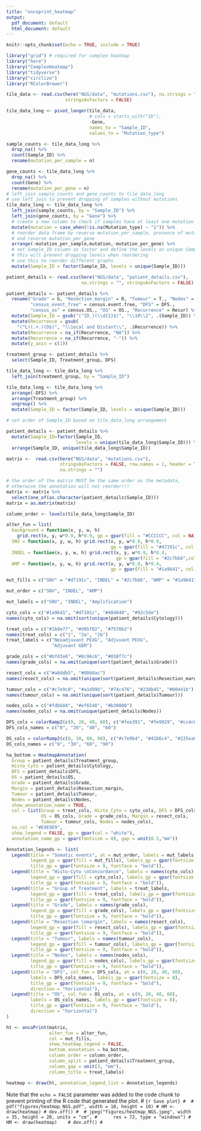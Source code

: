 ---
title: "oncoprint_heatmap"
output:
  pdf_document: default
  html_document: default
---

```{r Loading libraries, include=TRUE}
knitr::opts_chunk$set(echo = TRUE, include = TRUE)

library("grid") # required for complex heatmap
library("here")
library("ComplexHeatmap")
library("tidyverse")
library("circlize")
library("RColorBrewer")
```
```{r Read mutation file}
tile_data <- read.csv(here("NGS/data", "mutations.csv"), na.strings = "",
                      stringsAsFactors = FALSE)

tile_data_long <- pivot_longer(tile_data,
                               # cols = starts_with("ID"),
                               -Gene,
                               names_to = "Sample_ID",
                               values_to = "Mutation_type")


```
```{r Ordering }

sample_counts <- tile_data_long %>%
  drop_na() %>%
  count(Sample_ID) %>% 
  rename(mutation_per_sample = n)

gene_counts <- tile_data_long %>% 
  drop_na() %>% 
  count(Gene) %>% 
  rename(mutation_per_gene = n)
# left join sample_counts and gene_counts to tile_data_long
# use left join to prevent dropping of samples without mutations
tile_data_long <- tile_data_long %>% 
  left_join(sample_counts, by = "Sample_ID") %>% 
  left_join(gene_counts, by = "Gene") %>% 
  # create a new column to check if samples have at least one mutation
  mutate(mutation = case_when(!is.na(Mutation_type) ~ "1")) %>%
  # reorder data frame by reverse mutation_per_sample, presence of mutation
  # and reverse mutation_per_gene
  arrange(-mutation_per_sample,mutation,-mutation_per_gene) %>%
  # set Sample_ID column as factor and define the levels as unique Sample_ID
  # this will prevent dropping levels when reordering
  # use this to reorder different graphs
  mutate(Sample_ID = factor(Sample_ID, levels = unique(Sample_ID)))
```
```{r Read metadata file}

patient_details <- read.csv(here("NGS/data", "patient_details.csv"), 
                            na.strings = "", stringsAsFactors = FALSE)

patient_details <- patient_details %>% 
  rename("Grade" = G, "Resection_margin" = R, "Tumour" = T., "Nodes" = N.,
         "census_event_free" = census.event.free, "DFS" = DFS.,
         "census_os" = census.OS., "OS" = OS., "Recurrence" = Recur) %>% 
  mutate(Sample_ID = gsub("(^ID_)(\\d{1}$)", "\\10\\2", .$Sample_ID)) %>% 
  mutate(Recurrence = gsub(
    "(^L)(.+.)(D$)", "\\1ocal and Distant\\", .$Recurrence)) %>% 
  mutate(Recurrence = na_if(Recurrence, "NA")) %>% 
  mutate(Recurrence = na_if(Recurrence, "-")) %>%
  mutate(y_axis = c(1)) 
```
```{r Join metadata with mutations file}
treatment_group <- patient_details %>% 
  select(Sample_ID, Treatment_group, DFS)

tile_data_long <- tile_data_long %>% 
  left_join(treatment_group, by = "Sample_ID")

tile_data_long <- tile_data_long %>% 
  arrange(-DFS) %>% 
  arrange(Treatment_group) %>% 
  ungroup() %>% 
  mutate(Sample_ID = factor(Sample_ID, levels = unique(Sample_ID)))

# set order of Sample_ID based on tile_data_long arrangement

patient_details <- patient_details %>% 
  mutate(Sample_ID=factor(Sample_ID, 
                          levels = unique(tile_data_long$Sample_ID))) %>% 
  arrange(Sample_ID, unique(tile_data_long$Sample_ID))
```
```{r Create matrix for Oncoprint}

matrix <-  read.csv(here("NGS/data", "mutations.csv"), 
                    stringsAsFactors = FALSE, row.names = 1, header = TRUE, 
                    na.strings = "")

# the order of the matrix MUST be the same order as the metadata,
# otherwise the annotation will not reorder!!!
matrix <- matrix %>% 
  select(one_of(as.character(patient_details$Sample_ID)))
matrix = as.matrix(matrix)

column_order <- levels(tile_data_long$Sample_ID)
```
```{r Oncoprint parameters}

alter_fun = list(
  background = function(x, y, w, h)
    grid.rect(x, y, w*0.9, h*0.9, gp = gpar(fill = "#CCCCCC", col = NA)),
  SNV = function(x, y, w, h) grid.rect(x, y, w*0.9, h*0.9,
                                       gp = gpar(fill = "#d7191c", col = NA)),
  INDEL = function(x, y, w, h) grid.rect(x, y, w*0.9, h*0.4, 
                                         gp = gpar(fill = "#2c7bb6",col = NA)), 
  AMP = function(x, y, w, h) grid.rect(x, y, w*0.9, h*0.4, 
                                       gp = gpar(fill = "#1a9641", col = NA)))

mut_fills = c("SNV" = "#d7191c", "INDEL" = "#2c7bb6", "AMP" = "#1a9641")  

mut_order = c("SNV", "INDEL", "AMP")

mut_labels = c("SNV", "INDEL", "Amplification")
```
```{r Annotation parameters}

cyto_cols = c("#1a9641", "#d7191c", "#404040", "#92c5de")
names(cyto_cols) = na.omit(sort(unique(patient_details$Cytology)))

treat_cols = c("#1b9e77", "#d95f02", "#7570b3")
names(treat_cols) = c("1", "2a", "2b")
treat_labels = c("Neoadjuvant PEXG", "Adjuvant PEXG",
                 "Adjuvant GEM")

grade_cols = c("#bfd3e6", "#8c96c6", "#810f7c")
names(grade_cols) = na.omit(unique(sort(patient_details$Grade)))

resect_cols = c("#a8ddb5", "#0868ac")
names(resect_cols) = na.omit(unique(sort(patient_details$Resection_margin)))

tumour_cols = c("#c7e9c0", "#a1d99b", "#74c476", "#238b45", "#00441b")
names(tumour_cols) = na.omit(unique(sort(patient_details$Tumour)))

nodes_cols = c("#fdbb84", "#ef6548", "#b30000")
names(nodes_cols) = na.omit(unique(patient_details$Nodes))

DFS_cols = colorRamp2(c(0, 20, 40, 60), c("#fee391", "#fe9929", "#cc4c02", "#662506"))
DFS_cols_names = c("0", "20", "40", "60")

OS_cols = colorRamp2(c(0, 30, 60, 90), c("#c7e9b4", "#41b6c4", "#225ea8", "#081d58"))
OS_cols_names = c("0", "30", "60", "90")

ha_bottom = HeatmapAnnotation(
  Group = patient_details$Treatment_group,
  Histo_Cyto = patient_details$Cytology,
  DFS = patient_details$DFS,
  OS = patient_details$OS,
  Grade = patient_details$Grade,
  Margin = patient_details$Resection_margin,
  Tumour = patient_details$Tumour,
  Nodes = patient_details$Nodes,
  show_annotation_name = TRUE,
  col = list(Group = treat_cols, Histo_Cyto = cyto_cols, DFS = DFS_cols,
             OS = OS_cols, Grade = grade_cols, Margin = resect_cols,
             Tumour = tumour_cols, Nodes = nodes_cols),
  na_col = "#E9E9E9",
  show_legend = FALSE, gp = gpar(col = "white"),
  annotation_name_gp = gpar(fontsize = 8), gap = unit(0.5,"mm"))

Annotation_legends <- list(
  Legend(title = "Somatic events", at = mut_order, labels = mut_labels,
         legend_gp = gpar(fill = mut_fills), labels_gp = gpar(fontsize = 8),
         title_gp = gpar(fontsize = 9, fontface = "bold")),
  Legend(title = "Histo-Cyto \nConcordance", labels = names(cyto_cols), 
         legend_gp = gpar(fill = cyto_cols), labels_gp = gpar(fontsize = 8),
         title_gp = gpar(fontsize = 9, fontface = "bold")),
  Legend(title = "Group of Treatment", labels = treat_labels,
         legend_gp = gpar(fill = treat_cols), labels_gp = gpar(fontsize = 8),
         title_gp = gpar(fontsize = 9, fontface = "bold")),
  Legend(title = "Grade", labels = names(grade_cols), 
         legend_gp = gpar(fill = grade_cols), labels_gp = gpar(fontsize = 8),
         title_gp = gpar(fontsize = 9, fontface = "bold")),
  Legend(title = "Resection \nmargin", labels = names(resect_cols), 
         legend_gp = gpar(fill = resect_cols), labels_gp = gpar(fontsize = 8),
         title_gp = gpar(fontsize = 9, fontface = "bold")),
  Legend(title = "Tumour", labels = names(tumour_cols), 
         legend_gp = gpar(fill = tumour_cols), labels_gp = gpar(fontsize = 8),
         title_gp = gpar(fontsize = 9, fontface = "bold")),
  Legend(title = "Nodes", labels = names(nodes_cols), 
         legend_gp = gpar(fill = nodes_cols), labels_gp = gpar(fontsize = 8),
         title_gp = gpar(fontsize = 9, fontface = "bold")),
  Legend(title = "DFS", col_fun = DFS_cols, at = c(0, 20, 40, 60),
         labels = DFS_cols_names, labels_gp = gpar(fontsize = 8),
         title_gp = gpar(fontsize = 9, fontface = "bold"),
         direction = "horizontal"),
  Legend(title = "OS", col_fun = OS_cols, at = c(0, 20, 40, 60),
         labels = OS_cols_names, labels_gp = gpar(fontsize = 8),
         title_gp = gpar(fontsize = 9, fontface = "bold"),
         direction = "horizontal")
)

ht <- oncoPrint(matrix,
                alter_fun = alter_fun,
                col = mut_fills,
                show_heatmap_legend = FALSE,
                bottom_annotation = ha_bottom,
                column_order = column_order,
                column_split = patient_details$Treatment_group,
                column_gap = unit(3, "mm"),
                column_title = treat_labels)
```
```{r Heatmap, echo=FALSE}
heatmap <- draw(ht, annotation_legend_list = Annotation_legends)
```

Note that the `echo = FALSE` parameter was added to the code chunk to prevent printing of the R code that generated the plot.
# ```{r Save plot}
# 
# pdf("figures/heatmap_NGS.pdf", width = 10, height = 10)
# HM <- draw(heatmap)
# dev.off()
# 
# jpeg("figures/heatmap_NGS.jpeg", width = 35, height = 20, units = "cm",
#      res = 72, type = "windows")
# HM <- draw(heatmap)	
# dev.off()
# ```

